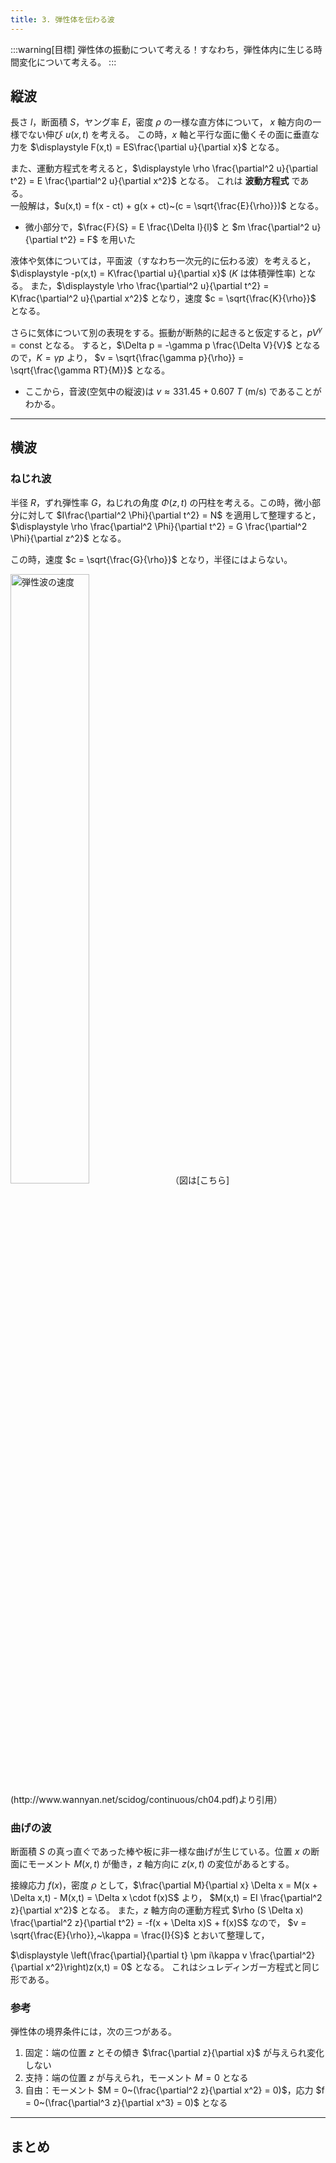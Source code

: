 ```yaml
---
title: 3. 弾性体を伝わる波
---
```

:::warning[目標]
弾性体の振動について考える！すなわち，弾性体内に生じる時間変化について考える。
:::

## 縦波
長さ $l$，断面積 $S$，ヤング率 $E$，密度 $\rho$ の一様な直方体について， $x$ 軸方向の一様でない伸び $u(x,t)$ を考える。
この時，$x$ 軸と平行な面に働くその面に垂直な力を $\displaystyle F(x,t) = ES\frac{\partial u}{\partial x}$ となる。

また、運動方程式を考えると，$\displaystyle \rho \frac{\partial^2 u}{\partial t^2} = E \frac{\partial^2 u}{\partial x^2}$ となる。
これは **波動方程式** である。  
一般解は，$u(x,t) = f(x - ct) + g(x + ct)~(c = \sqrt{\frac{E}{\rho}})$ となる。
- 微小部分で，$\frac{F}{S} = E \frac{\Delta l}{l}$ と $m \frac{\partial^2 u}{\partial t^2} = F$ を用いた

液体や気体については，平面波（すなわち一次元的に伝わる波）を考えると，$\displaystyle -p(x,t) = K\frac{\partial u}{\partial x}$ ($K$ は体積弾性率) となる。
また，$\displaystyle \rho \frac{\partial^2 u}{\partial t^2} = K\frac{\partial^2 u}{\partial x^2}$ となり，速度 $c = \sqrt{\frac{K}{\rho}}$ となる。

さらに気体について別の表現をする。振動が断熱的に起きると仮定すると，$pV^\gamma = \text{const}$ となる。
すると，$\Delta p = -\gamma p \frac{\Delta V}{V}$ となるので，$K = \gamma p$ より，
$v = \sqrt{\frac{\gamma p}{\rho}} = \sqrt{\frac{\gamma RT}{M}}$ となる。
- ここから，音波(空気中の縦波)は $v \approx 331.45 + 0.607~T$ (m/s) であることがわかる。

---
## 横波
### ねじれ波
半径 $R$，ずれ弾性率 $G$，ねじれの角度 $\Phi(z,t)$ の円柱を考える。この時，微小部分に対して 
$I\frac{\partial^2 \Phi}{\partial t^2} = N$ を適用して整理すると，
$\displaystyle \rho \frac{\partial^2 \Phi}{\partial t^2} = G \frac{\partial^2 \Phi}{\partial z^2}$ となる。

この時，速度 $c = \sqrt{\frac{G}{\rho}}$ となり，半径にはよらない。

<img src="/img/physics/wave-velocity.png" width="50%" alt="弾性波の速度"/>
（図は[こちら](http://www.wannyan.net/scidog/continuous/ch04.pdf)より引用）  

### 曲げの波
断面積 $S$ の真っ直ぐであった棒や板に非一様な曲げが生じている。位置 $x$ の断面にモーメント $M(x,t)$ が働き，$z$ 軸方向に $z(x,t)$ の変位があるとする。

接線応力 $f(x)$，密度 $\rho$ として，$\frac{\partial M}{\partial x} \Delta x =  M(x + \Delta x,t) - M(x,t) = \Delta x \cdot f(x)S$ より，
$M(x,t) = EI \frac{\partial^2 z}{\partial x^2}$ となる。
また，$z$ 軸方向の運動方程式 $\rho (S \Delta x) \frac{\partial^2 z}{\partial t^2} = -f(x + \Delta x)S + f(x)S$ なので，
$v = \sqrt{\frac{E}{\rho}},~\kappa = \frac{I}{S}$ とおいて整理して，

$\displaystyle \left(\frac{\partial}{\partial t} \pm i\kappa v \frac{\partial^2}{\partial x^2}\right)z(x,t) = 0$ となる。
これはシュレディンガー方程式と同じ形である。

### 参考
弾性体の境界条件には，次の三つがある。
1. 固定：端の位置 $z$ とその傾き $\frac{\partial z}{\partial x}$ が与えられ変化しない
2. 支持：端の位置 $z$ が与えられ，モーメント $M = 0$ となる
3. 自由：モーメント $M = 0~(\frac{\partial^2 z}{\partial x^2} = 0)$，応力 $f = 0~(\frac{\partial^3 z}{\partial x^3} = 0)$ となる

---
## まとめ
